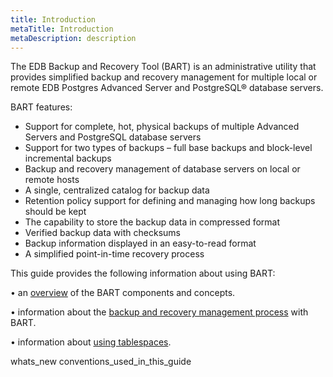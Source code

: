 ```yaml
---
title: Introduction
metaTitle: Introduction
metaDescription: description
---
```


The EDB Backup and Recovery Tool (BART) is an administrative utility
that provides simplified backup and recovery management for multiple
local or remote EDB Postgres Advanced Server and PostgreSQL® database
servers.

BART features:

  - Support for complete, hot, physical backups of multiple Advanced
    Servers and PostgreSQL database servers
  - Support for two types of backups – full base backups and block-level
    incremental backups
  - Backup and recovery management of database servers on local or
    remote hosts
  - A single, centralized catalog for backup data
  - Retention policy support for defining and managing how long backups
    should be kept
  - The capability to store the backup data in compressed format
  - Verified backup data with checksums
  - Backup information displayed in an easy-to-read format
  - A simplified point-in-time recovery process

This guide provides the following information about using BART:

• an [overview](overview) of the BART components and concepts.

• information about the [backup and recovery management
process](using_bart) with BART.

• information about [using tablespaces](using_tablespaces).

<div class="toctree" data-maxdepth="3">

whats_new conventions_used_in_this_guide

</div>
